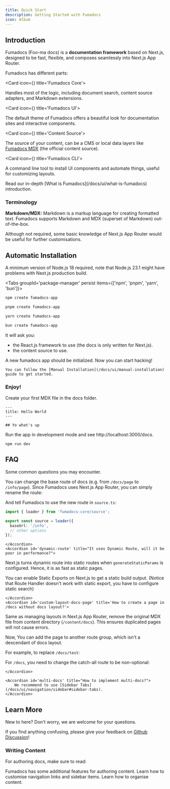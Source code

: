 ```yaml
---
title: Quick Start
description: Getting Started with Fumadocs
icon: Album
---
```


## Introduction

Fumadocs <span className='text-fd-muted-foreground text-sm'>(Foo-ma docs)</span> is a **documentation framework** based on Next.js, designed to be fast, flexible,
and composes seamlessly into Next.js App Router.

Fumadocs has different parts:

<Cards>

<Card icon={<CpuIcon className="text-purple-300" />} title='Fumadocs Core'>

Handles most of the logic, including document search, content source adapters, and Markdown extensions.

</Card>

<Card icon={<PanelsTopLeft className="text-blue-300" />} title='Fumadocs UI'>

The default theme of Fumadocs offers a beautiful look for documentation sites and interactive components.

</Card>

<Card icon={<Database />} title='Content Source'>

The source of your content, can be a CMS or local data layers like [Fumadocs MDX](/docs/mdx) (the official content source).

</Card>

<Card icon={<Terminal />} title='Fumadocs CLI'>

A command line tool to install UI components and automate things, useful for customizing layouts.

</Card>

</Cards>

<Callout title="Want to learn more?">
  Read our in-depth [What is Fumadocs](/docs/ui/what-is-fumadocs) introduction.
</Callout>

### Terminology

**Markdown/MDX:** Markdown is a markup language for creating formatted text. Fumadocs supports Markdown and MDX (superset of Markdown) out-of-the-box.

Although not required, some basic knowledge of Next.js App Router would be useful for further customisations.

## Automatic Installation

A minimum version of Node.js 18 required, note that Node.js 23.1 might have problems with Next.js production build.

<Tabs groupId='package-manager' persist items={['npm', 'pnpm', 'yarn', 'bun']}>

```bash tab="npm"
npm create fumadocs-app
```

```bash tab="pnpm"
pnpm create fumadocs-app
```

```bash tab="yarn"
yarn create fumadocs-app
```

```bash tab="bun"
bun create fumadocs-app
```

</Tabs>

It will ask you:

- the React.js framework to use (the docs is only written for Next.js).
- the content source to use.

A new fumadocs app should be initialized. Now you can start hacking!

<Callout title='From Existing Codebase?'>

    You can follow the [Manual Installation](/docs/ui/manual-installation) guide to get started.

</Callout>

### Enjoy!

Create your first MDX file in the docs folder.

```mdx title="content/docs/index.mdx"
---
title: Hello World
---

## Yo what's up
```

Run the app in development mode and see http://localhost:3000/docs.

```package-install
npm run dev
```

## FAQ

Some common questions you may encounter.

<Accordions>
    <Accordion id='change-base-url' title="How to change the base route of /docs?">

You can change the base route of docs (e.g. from `/docs/page` to `/info/page`).
Since Fumadocs uses Next.js App Router, you can simply rename the route:

<Files>
  <Folder name="app/docs" defaultOpen className="opacity-50" disabled>
    <File name="layout.tsx" />
  </Folder>
  <Folder name="app/info" defaultOpen>
    <File name="layout.tsx" />
  </Folder>
</Files>

And tell Fumadocs to use the new route in `source.ts`:

```ts title="lib/source.ts"
import { loader } from 'fumadocs-core/source';

export const source = loader({
  baseUrl: '/info',
  // other options
});
```

    </Accordion>
    <Accordion id='dynamic-route' title="It uses Dynamic Route, will it be poor in performance?">

Next.js turns dynamic route into static routes when `generateStaticParams` is configured.
Hence, it is as fast as static pages.

You can enable Static Exports on Next.js to get a static build output. (Notice that Route Handler doesn't work with static export, you have to configure static search)

    </Accordion>
    <Accordion id='custom-layout-docs-page' title='How to create a page in /docs without docs layout?'>

Same as managing layouts in Next.js App Router, remove the original MDX file from content directory (`/content/docs`).
This ensures duplicated pages will not cause errors.

Now, You can add the page to another route group, which isn't a descendant of docs layout.

For example, to replace `/docs/test`:

<Files>
  <File name="(home)/docs/test/page.tsx" />
  <Folder name="docs">
    <File name="layout.tsx" />
    <File name="[[...slug]]/page.tsx" />
  </Folder>
</Files>

For `/docs`, you need to change the catch-all route to be non-optional:

<Files>
  <File name="(home)/docs/page.tsx" />
  <Folder name="docs" defaultOpen>
    <File name="layout.tsx" />
    <File name="[...slug]/page.tsx" />
  </Folder>
</Files>

    </Accordion>

    <Accordion id='multi-docs' title="How to implement multi-docs?">
        We recommend to use [Sidebar Tabs](/docs/ui/navigation/sidebar#sidebar-tabs).
    </Accordion>

</Accordions>

## Learn More

New to here? Don't worry, we are welcome for your questions.

If you find anything confusing, please give your feedback on [Github Discussion](https://github.com/fuma-nama/fumadocs/discussions)!

<Cards>
  <Card
    href="/docs/ui/static-export"
    title="Configure Static Export"
    description="Learn how to enable static export on your docs"
  />
  <Card
    href="/docs/ui/theme"
    title="Color Themes"
    description="Add themes to Fumadocs UI"
  />
  <Card
    href="/docs/ui/customisation"
    title="Customise UI"
    description="A detailed guide on how to customise UI"
  />
  <Card
    href="/docs/ui/components"
    title="Components"
    description="See all available components to enhance your docs"
  />
</Cards>

### Writing Content

For authoring docs, make sure to read:

<Cards>
  <Card href="/docs/ui/markdown" title="Markdown">
    Fumadocs has some additional features for authoring content.
  </Card>
  <Card href="/docs/ui/navigation" title="Navigation">
    Learn how to customise navigation links and sidebar items.
  </Card>
  <Card href="/docs/ui/page-conventions" title="Routing">
    Learn how to organise content.
  </Card>
</Cards>

